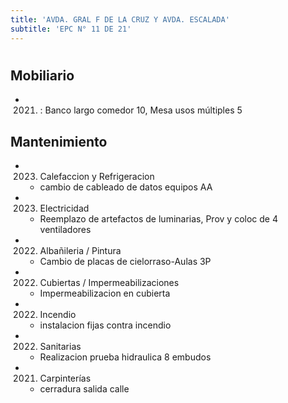 ```yaml
---
title: 'AVDA. GRAL F DE LA CRUZ Y AVDA. ESCALADA'
subtitle: 'EPC N° 11 DE 21'
---
```


#


## Mobiliario

*  (2021) : Banco largo comedor 10, Mesa usos múltiples 5 





## Mantenimiento

*  (2023) Calefaccion y Refrigeracion 
    + cambio de cableado de datos equipos AA

*  (2023) Electricidad 
    + Reemplazo de artefactos de luminarias, Prov y coloc de 4 ventiladores

*  (2022) Albañileria / Pintura 
    + Cambio de placas de cielorraso-Aulas 3P

*  (2022) Cubiertas / Impermeabilizaciones 
    + Impermeabilizacion en cubierta

*  (2022) Incendio 
    + instalacion fijas contra incendio

*  (2022) Sanitarias 
    + Realizacion prueba hidraulica 8 embudos

*  (2021) Carpinterías 
    + cerradura salida calle



